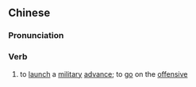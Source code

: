 {{also|进兵}}
==Chinese==
{{zh-forms|s=进兵}}

===Pronunciation===
{{zh-pron
|m=jìnbīng
|cat=v
}}

===Verb===
{{zh-verb}}

# {{lb|zh|literary}} to [[launch]] a [[military]] [[advance]]; to [[go]] on the [[offensive]]